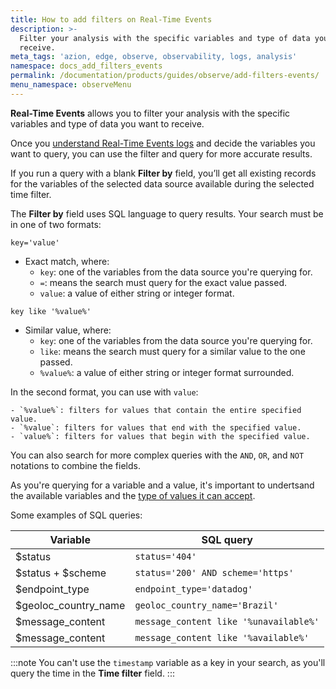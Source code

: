 ```yaml
---
title: How to add filters on Real-Time Events
description: >-
  Filter your analysis with the specific variables and type of data you want to
  receive.
meta_tags: 'azion, edge, observe, observability, logs, analysis'
namespace: docs_add_filters_events
permalink: /documentation/products/guides/observe/add-filters-events/
menu_namespace: observeMenu
---
```



<InterfaceNote />

**Real-Time Events** allows you to filter your analysis with the specific variables and type of data you want to receive.

Once you [understand Real-Time Events logs](/en/documentation/products/guides/observe/understand-logs/) and decide the variables you want to query, you can use the filter and query for more accurate results.

If you run a query with a blank **Filter by** field, you’ll get all existing records for the variables of the selected data source available during the selected time filter.

The **Filter by** field uses SQL language to query results. Your search must be in one of two formats:

`key='value'`

- Exact match, where:
    - `key`: one of the variables from the data source you're querying for.
    - `=`: means the search must query for the exact value passed.
    - `value`: a value of either string or integer format.

`key like '%value%'`

- Similar value, where:
    - `key`: one of the variables from the data source you're querying for.
    - `like`: means the search must query for a similar value to the one passed.
    - `%value%`: a value of either string or integer format surrounded.

In the second format, you can use with `value`:

    - `%value%`: filters for values that contain the entire specified value.
    - `%value`: filters for values that end with the specified value. 
    - `value%`: filters for values that begin with the specified value.

You can also search for more complex queries with the `AND`, `OR`, and `NOT` notations to combine the fields.

As you're querying for a variable and a value, it's important to undertsand the available variables and the [type of values it can accept](/en/documentation/products/observe/real-time-events/#data-sources).

Some examples of SQL queries:

| Variable | SQL query |
| -------- | --------- |
| $status | `status='404'` |
| $status + $scheme | `status='200' AND scheme='https'` |
| $endpoint_type | `endpoint_type='datadog'` |
| $geoloc_country_name | `geoloc_country_name='Brazil'` |
| $message_content | `message_content like '%unavailable%'` |
| $message_content | `message_content like '%available%'` |

:::note
You can't use the `timestamp` variable as a key in your search, as you'll query the time in the **Time filter** field.
:::
<br /><br />
